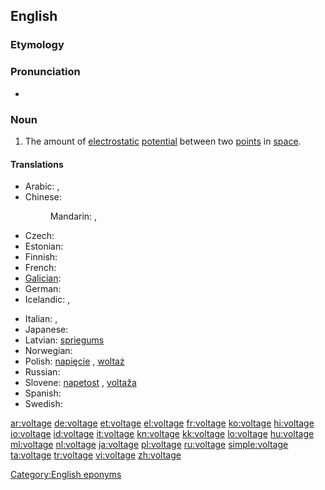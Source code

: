 ==English==
{{wikipedia}}

===Etymology===
{{suffix|volt|age}}

===Pronunciation===
* {{a|US}} {{IPA|/voʊltɪdʒ/}}

===Noun===
{{en-noun}}

# {{physics}} The amount of [[electrostatic]] [[potential]] between two [[point]]s in [[space]].

====Translations====
{{trans-top|amount of electrostatic potential}}
* Arabic: {{t-|ar|جهد|m|tr=juhd}},  {{t|ar|فولتية|f|tr=fultíyya}}
* Chinese:
*: Mandarin: {{t-|cmn|電壓|sc=Hani}},  {{t-|cmn|电压|tr=diànyā|sc=Hani}}
* Czech: {{t-|cs|napětí|n}}
* Estonian: {{t-|et|pinge}}
* Finnish: {{t+|fi|jännite}}
* French: {{t+|fr|tension|f}}
* [[Galician]]: {{t-|gl|voltaxe|f|xs=Galician}}
* German: {{t+|de|Spannung|f}}
* Icelandic: {{t|is|rafspenna|f}}, {{t|is|spenna|f}}
{{trans-mid}}
* Italian: {{t-|it|voltaggio|m}},  {{t+|it|tensione|f}}
* Japanese: {{t-|ja|電圧|tr=でんあつ, den'atsu}}
* Latvian: [[spriegums]] {{m}}
* Norwegian: {{t+|no|spenning|m}}
* Polish: [[napięcie]] {{n}}, [[woltaż]] {{m}}
* Russian: {{t+|ru|напряжение|n|tr=naprjažénije}}
* Slovene: [[napetost]] {{f}}, [[voltaža]] {{f}}
* Spanish: {{t+|es|voltaje|m}}
* Swedish: {{t+|sv|spänning|c}}
{{trans-bottom}}

[[Category:English eponyms]]

[[ar:voltage]]
[[de:voltage]]
[[et:voltage]]
[[el:voltage]]
[[fr:voltage]]
[[ko:voltage]]
[[hi:voltage]]
[[io:voltage]]
[[id:voltage]]
[[it:voltage]]
[[kn:voltage]]
[[kk:voltage]]
[[lo:voltage]]
[[hu:voltage]]
[[ml:voltage]]
[[nl:voltage]]
[[ja:voltage]]
[[pl:voltage]]
[[ru:voltage]]
[[simple:voltage]]
[[ta:voltage]]
[[tr:voltage]]
[[vi:voltage]]
[[zh:voltage]]